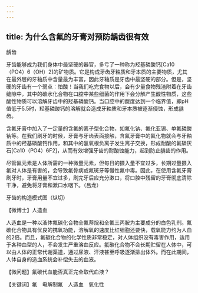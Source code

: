 ```yaml
---
---
---
```

title: 为什么含氟的牙膏对预防龋齿很有效
---




龋齿



牙齿能够成为我们身体中最坚硬的器官，多亏了一种称为羟基磷酸钙[Ca10（PO4）6（OH）2]的矿物质。它是构成牙齿牙釉质和牙本质的主要物质，尤其在最外层的牙釉质中含量最为丰富，因此牙釉质是牙齿中最坚硬的部分。但是，坚硬的牙齿有一个弱点：怕酸！当我们吃完食物以后，会有少量食物残渣附着在牙齿缝隙中，其中的碳水化合物在口腔中某些细菌的作用下会分解产生酸性物质，这些酸性物质可以溶解牙齿中的羟基磷酸钙。当口腔中的酸度达到一个临界值，即pH值低于5.5时，羟基磷酸钙的溶解就会造成牙釉质和牙本质被逐渐侵蚀，形成龋齿。

含氟牙膏中加入了一定量的含氟的离子型化合物，如氟化钠、氟化亚锡、单氟磷酸钠等。在我们刷牙的时候，牙膏与牙齿表面接触，含氟牙膏中的氟化物就会与牙釉质中的羟基磷酸钙作用，和其中的氢氧根负离子发生离子交换，形成耐酸的氟磷灰石[Ca10（PO4）6F2]，从而有效增强牙齿的耐酸蚀能力，起到防止龋齿的作用。

尽管氟元素是人体所需的一种微量元素，但每日的摄入量不宜过多，长期过量摄入氟对人体是有害的，会导致氟骨病或氟斑牙等慢性氟中毒。因此，在使用含氟牙膏刷牙时，牙膏用量不宜过多，刷完牙后应充分漱口，将口腔中残留的牙膏彻底清除干净，避免将牙膏和漱口水咽下。（吕龙）

牙齿的构造模式图（纵切）





【微博士】人造血

人造血是一种以液体氟碳化合物全氟萘烷和全氟三丙胺为主要成分的白色乳剂。氟碳化合物具有优良的携氧功能，溶解氧的速度比红细胞还要快，载氧能力约为人血的2倍。而且，氟碳化合物的化学性质非常稳定，对人体组织没有毒害作用，适用于各种血型的人，不会发生严重溶血反应。氟碳化合物不会长期贮留在人体中，可以由人体的正常代谢渠道，通过尿液、汗液甚至呼吸逐渐排出体外。而在此期间，人体自身的造血系统会补偿失去的血液。

【微问题】氟碳代血能否真正完全取代血液？

【关键词】氟　电解制氟　人造血　氧化性